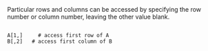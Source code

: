 



Particular rows and columns can be accessed by specifying the row number or column number, leaving the other value blank.
<pre><code>
A[1,]	  # access first row of A
B[,2]   # access first column of B
</code></pre>



